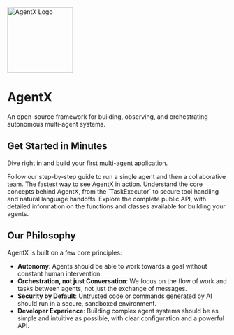 
<div style={{ textAlign: "center", padding: "2rem 0" }}>
  <img
    src="/logo.png"
    alt="AgentX Logo"
    width="150"
    style={{ margin: "0 auto" }}
  />
  <h1 style={{ fontSize: "3rem", marginTop: "1rem", marginBottom: "0.5rem" }}>
    AgentX
  </h1>
  <p style={{ fontSize: "1.2rem", color: "#666" }}>
    An open-source framework for building, observing, and orchestrating
    <br />
    autonomous multi-agent systems.
  </p>
</div>

## Get Started in Minutes

Dive right in and build your first multi-agent application.

<Cards>
  <Card icon="🚀" title="Quickstart Guide" href="/quickstart">
    Follow our step-by-step guide to run a single agent and then a collaborative
    team. The fastest way to see AgentX in action.
  </Card>
  <Card icon="🧭" title="Architecture Deep Dive" href="/architecture">
    Understand the core concepts behind AgentX, from the `TaskExecutor` to
    secure tool handling and natural language handoffs.
  </Card>
  <Card icon="📖" title="API Reference" href="/api">
    Explore the complete public API, with detailed information on the functions
    and classes available for building your agents.
  </Card>
</Cards>

## Our Philosophy

AgentX is built on a few core principles:

- **Autonomy**: Agents should be able to work towards a goal without constant human intervention.
- **Orchestration, not just Conversation**: We focus on the flow of work and tasks between agents, not just the exchange of messages.
- **Security by Default**: Untrusted code or commands generated by AI should run in a secure, sandboxed environment.
- **Developer Experience**: Building complex agent systems should be as simple and intuitive as possible, with clear configuration and a powerful API.
